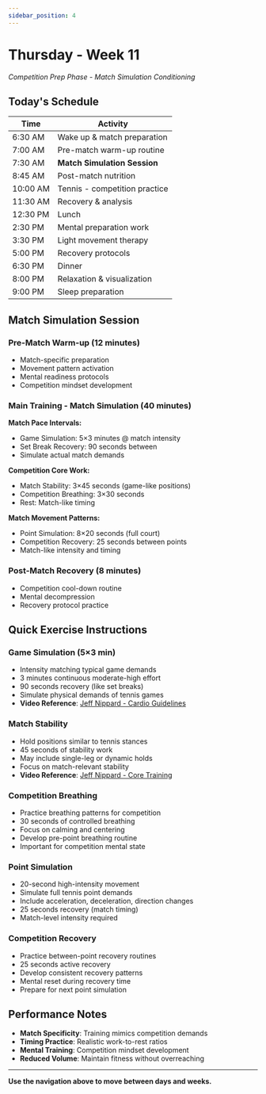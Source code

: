 ```yaml
---
sidebar_position: 4
---
```



<WorkoutNav weekNumber={11} />

# Thursday - Week 11

_Competition Prep Phase - Match Simulation Conditioning_

## Today's Schedule

| Time | Activity |
|------|----------|
| 6:30 AM | Wake up & match preparation |
| 7:00 AM | Pre-match warm-up routine |
| 7:30 AM | **Match Simulation Session** |
| 8:45 AM | Post-match nutrition |
| 10:00 AM | Tennis - competition practice |
| 11:30 AM | Recovery & analysis |
| 12:30 PM | Lunch |
| 2:30 PM | Mental preparation work |
| 3:30 PM | Light movement therapy |
| 5:00 PM | Recovery protocols |
| 6:30 PM | Dinner |
| 8:00 PM | Relaxation & visualization |
| 9:00 PM | Sleep preparation |

## Match Simulation Session

### Pre-Match Warm-up (12 minutes)
- Match-specific preparation
- Movement pattern activation
- Mental readiness protocols
- Competition mindset development

### Main Training - Match Simulation (40 minutes)

**Match Pace Intervals:**
- Game Simulation: 5×3 minutes @ match intensity
- Set Break Recovery: 90 seconds between
- Simulate actual match demands

**Competition Core Work:**
- Match Stability: 3×45 seconds (game-like positions)
- Competition Breathing: 3×30 seconds
- Rest: Match-like timing

**Match Movement Patterns:**
- Point Simulation: 8×20 seconds (full court)
- Competition Recovery: 25 seconds between points
- Match-like intensity and timing

### Post-Match Recovery (8 minutes)
- Competition cool-down routine
- Mental decompression
- Recovery protocol practice

## Quick Exercise Instructions

### Game Simulation (5×3 min)
- Intensity matching typical game demands
- 3 minutes continuous moderate-high effort
- 90 seconds recovery (like set breaks)
- Simulate physical demands of tennis games
- **Video Reference**: [Jeff Nippard - Cardio Guidelines](https://www.youtube.com/watch?v=Kl0ht3ow8TQ)

### Match Stability
- Hold positions similar to tennis stances
- 45 seconds of stability work
- May include single-leg or dynamic holds
- Focus on match-relevant stability
- **Video Reference**: [Jeff Nippard - Core Training](https://www.youtube.com/watch?v=_xdOuqokcm4)

### Competition Breathing
- Practice breathing patterns for competition
- 30 seconds of controlled breathing
- Focus on calming and centering
- Develop pre-point breathing routine
- Important for competition mental state

### Point Simulation
- 20-second high-intensity movement
- Simulate full tennis point demands
- Include acceleration, deceleration, direction changes
- 25 seconds recovery (match timing)
- Match-level intensity required

### Competition Recovery
- Practice between-point recovery routines
- 25 seconds active recovery
- Develop consistent recovery patterns
- Mental reset during recovery time
- Prepare for next point simulation

## Performance Notes
- **Match Specificity**: Training mimics competition demands
- **Timing Practice**: Realistic work-to-rest ratios
- **Mental Training**: Competition mindset development
- **Reduced Volume**: Maintain fitness without overreaching

---

**Use the navigation above to move between days and weeks.**
